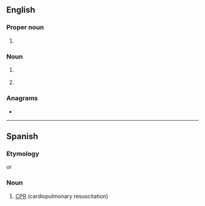 ==English==
{{wikipedia}}

===Proper noun===
{{en-proper noun}}

# {{lb|en|politics}} {{initialism of|{{w|Revolutionary Communist Party}}|lang=en}}

===Noun===
{{en-noun}}

# {{lb|en|mechanical engineering}} {{initialism of|{{w|reinforced concrete pipe}}|lang=en}}
# {{lb|en|software}} {{initialism of|w:rich client platform|lang=en}}

===Anagrams===
* {{anagrams|en|a=cpr|CPR|CRP|P.R.C.|PCR|PRC|RPC}}

----

==Spanish==

===Etymology===
{{initialism of|lang=es|[[reanimación cardiopulmonar]]}} or {{initialism of|lang=es|[[resucitación cardiopulmonar]]}}

===Noun===
{{head|es|noun}}

# [[CPR]] (cardiopulmonary resuscitation)